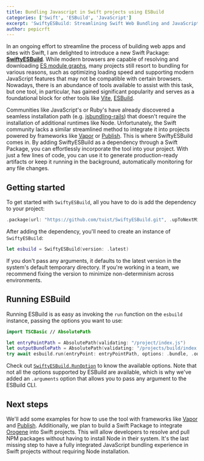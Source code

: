 ```yaml
---
title: Bundling Javascript in Swift projects using ESBuild
categories: ['Swift', 'ESBuild', 'JavaScript']
excerpt: 'SwiftyESBuild: Streamlining Swift Web Bundling and JavaScript Integration for Effortless Development.'
author: pepicrft
---
```


In an ongoing effort to streamline the process of building web apps and sites with Swift, I am delighted to introduce a new Swift Package: [**SwiftyESBuild**](https://github.com/pepicrft/SwiftyESBuild). While modern browsers are capable of resolving and downloading [ES module graphs](https://developer.mozilla.org/en-US/docs/Web/JavaScript/Guide/Modules), many projects still resort to bundling for various reasons, such as optimizing loading speed and supporting modern JavaScript features that may not be compatible with certain browsers. Nowadays, there is an abundance of tools available to assist with this task, but one tool, in particular, has gained significant popularity and serves as a foundational block for other tools like [Vite](https://vitejs.dev), [ESBuild](https://esbuild.github.io).

Communities like JavaScript's or Ruby's have already discovered a seamless installation path (e.g. [jsbundling-rails](https://github.com/rails/jsbundling-rails)) that doesn't require the installation of additional runtimes like Node. Unfortunately, the Swift community lacks a similar streamlined method to integrate it into projects powered by frameworks like [Vapor](https://vapor.codes) or [Publish](https://github.com/JohnSundell/Publish). This is where SwiftyESBuild comes in. By adding SwiftyESBuild as a dependency through a Swift Package, you can effortlessly incorporate the tool into your project. With just a few lines of code, you can use it to generate production-ready artifacts or keep it running in the background, automatically monitoring for any file changes.

## Getting started

To get started with `SwiftyESBuild`, all you have to do is add the dependency to your project:

```swift
.package(url: "https://github.com/tuist/SwiftyESBuild.git", .upToNextMinor(from: "0.1.0"))
```

After adding the dependency, you'll need to create an instance of `SwiftyESBuild`:

```swift
let esbuild = SwiftyESBuild(version: .latest)
```

If you don't pass any arguments, it defaults to the latest version in the system's default temporary directory. If you're working in a team, we recommend fixing the version to minimize non-determinism across environments.

## Running ESBuild

Running ESBuild is as easy as invoking the `run` function on the `esbuild` instance, passing the options you want to use:

```swift
import TSCBasic // AbsolutePath

let entryPointPath = AbsolutePath(validating: "/project/index.js")
let outputBundlePath = AbsolutePath(validating: "/projects/build/index.js")
try await esbuild.run(entryPoint: entryPointPath, options: .bundle, .outfile(outputBundlePath))
```

Check out [`SwiftyESBuild.RunOption`](https://github.com/tuist/SwiftyESBuild/blob/main/Sources/SwiftyESBuild/SwiftyESBuild.swift) to know the available options. Note that not all the options supported by ESBuild are available, which is why we've added an `.arguments` option that allows you to pass any argument to the ESBuild CLI.

## Next steps

We'll add some examples for how to use the tool with frameworks like [Vapor](https://vapor.codes) and [Publish](https://github.com/JohnSundell/Publish). Additionally, we plan to build a Swift Package to integrate [Orogene](https://orogene.dev) into Swift projects. This will allow developers to resolve and pull NPM packages without having to install Node in their system. It's the last missing step to have a fully integrated JavaScript bundling experience in Swift projects without requiring Node installation.